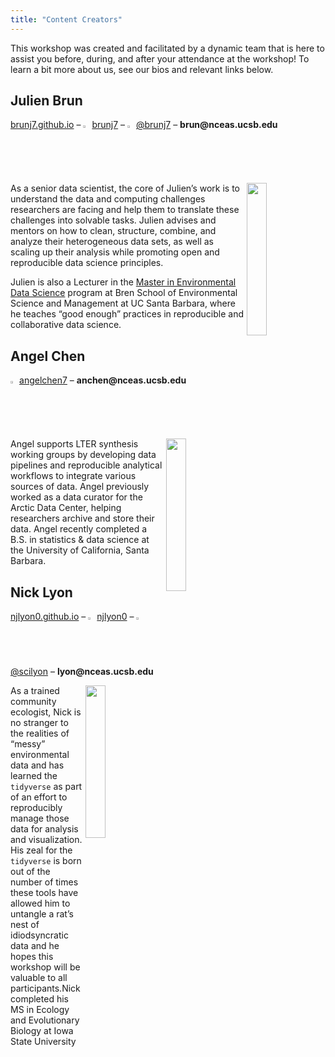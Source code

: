 ```yaml
---
title: "Content Creators"
---
```


This workshop was created and facilitated by a dynamic team that is here to assist you before, during, and after your attendance at the workshop! To learn a bit more about us, see our bios and relevant links below.

## Julien Brun

[brunj7.github.io](https://brunj7.github.io/) -- <img src="images/github_logo.png" width="2%"/> [brunj7](https://github.com/brunj7) -- <img src="images/twitter_logo.png" width="2%"/> [\@brunj7](https://twitter.com/brunj7) -- **brun@nceas.ucsb.edu**

<img src="images/jbrun.jpeg" align="right" width="25%"/>

As a senior data scientist, the core of Julien's work is to understand the data and computing challenges researchers are facing and help them to translate these challenges into solvable tasks. Julien advises and mentors on how to clean, structure, combine, and analyze their heterogeneous data sets, as well as scaling up their analysis while promoting open and reproducible data science principles.

Julien is also a Lecturer in the [Master in Environmental Data Science](https://bren.ucsb.edu/masters-programs/master-environmental-data-science) program at Bren School of Environmental Science and Management at UC Santa Barbara, where he teaches “good enough” practices in reproducible and collaborative data science.

## Angel Chen

<img src="images/github_logo.png" width="2%"/> [angelchen7](https://github.com/angelchen7) -- **anchen@nceas.ucsb.edu**

<img src="images/achen.jpeg" align="right" width="25%"/>

Angel supports LTER synthesis working groups by developing data pipelines and reproducible analytical workflows to integrate various sources of data. Angel previously worked as a data curator for the Arctic Data Center, helping researchers archive and store their data. Angel recently completed a B.S. in statistics & data science at the University of California, Santa Barbara.

## Nick Lyon

[njlyon0.github.io](https://njlyon0.github.io/njlyon0/) -- <img src="images/github_logo.png" width="2%"/> [njlyon0](https://github.com/njlyon0) -- <img src="images/twitter_logo.png" width="2%"/> [\@scilyon](https://twitter.com/scilyon) -- **lyon@nceas.ucsb.edu**

<img src="images/nlyon.png" align="right" width="25%"/>

As a trained community ecologist, Nick is no stranger to the realities of "messy" environmental data and has learned the `tidyverse` as part of an effort to reproducibly manage those data for analysis and visualization. His zeal for the `tidyverse` is born out of the number of times these tools have allowed him to untangle a rat's nest of idiodsyncratic data and he hopes this workshop will be valuable to all participants.Nick completed his MS in Ecology and Evolutionary Biology at Iowa State University
